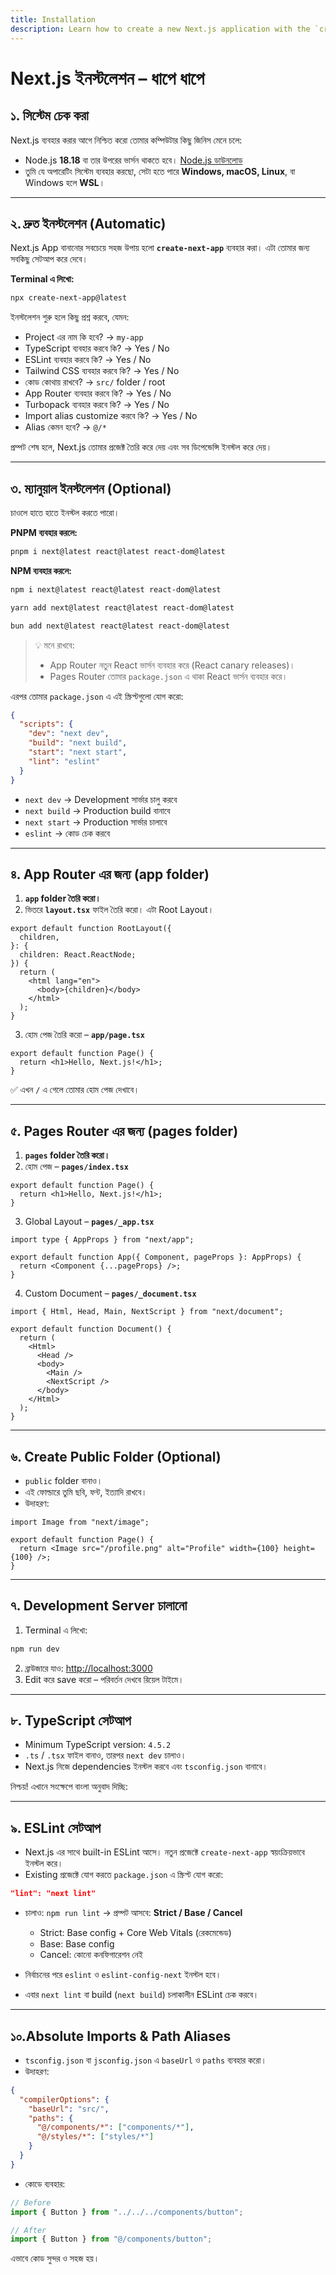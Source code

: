 ```yaml
---
title: Installation
description: Learn how to create a new Next.js application with the `create-next-app` CLI, and set up TypeScript, ESLint, and Module Path Aliases.
---
```


# Next.js ইনস্টলেশন – ধাপে ধাপে

## ১️. সিস্টেম চেক করা

Next.js ব্যবহার করার আগে নিশ্চিত করো তোমার কম্পিউটার কিছু জিনিস মেনে চলে:

- Node.js **18.18** বা তার উপরের ভার্সন থাকতে হবে।
  [Node.js ডাউনলোড](https://nodejs.org/)
- তুমি যে অপারেটিং সিস্টেম ব্যবহার করছো, সেটা হতে পারে **Windows, macOS, Linux**, বা Windows হলে **WSL**।

---

<AudioPlayer src="/audios/install-nextjs-app.wav" title="Next JS App ইনস্টল " />

## ২️. দ্রুত ইনস্টলেশন (Automatic)

Next.js App বানানোর সবচেয়ে সহজ উপায় হলো **`create-next-app`** ব্যবহার করা। এটা তোমার জন্য সবকিছু সেটআপ করে দেবে।

**Terminal এ লিখো:**

```bash
npx create-next-app@latest
```

ইনস্টলেশন শুরু হলে কিছু প্রশ্ন করবে, যেমন:

- Project এর নাম কি হবে? → `my-app`
- TypeScript ব্যবহার করবে কি? → Yes / No
- ESLint ব্যবহার করবে কি? → Yes / No
- Tailwind CSS ব্যবহার করবে কি? → Yes / No
- কোড কোথায় রাখবে? → `src/` folder / root
- App Router ব্যবহার করবে কি? → Yes / No
- Turbopack ব্যবহার করবে কি? → Yes / No
- Import alias customize করবে কি? → Yes / No
- Alias কেমন হবে? → `@/*`

প্রম্পট শেষ হলে, Next.js তোমার প্রজেক্ট তৈরি করে দেয় এবং সব ডিপেন্ডেন্সি ইনস্টল করে দেয়।

---

## ৩️. ম্যানুয়াল ইনস্টলেশন (Optional)

চাওলে হাতে হাতে ইনস্টল করতে পারো।

**PNPM ব্যবহার করলে:**

```bash
pnpm i next@latest react@latest react-dom@latest
```

**NPM ব্যবহার করলে:**

```bash
npm i next@latest react@latest react-dom@latest
```

```bash
yarn add next@latest react@latest react-dom@latest
```

```bash
bun add next@latest react@latest react-dom@latest
```

> 💡 মনে রাখবে:
>
> - App Router নতুন React ভার্সন ব্যবহার করে (React canary releases)।
> - Pages Router তোমার `package.json` এ থাকা React ভার্সন ব্যবহার করে।

এরপর তোমার `package.json` এ এই স্ক্রিপ্টগুলো যোগ করো:

```json
{
  "scripts": {
    "dev": "next dev",
    "build": "next build",
    "start": "next start",
    "lint": "eslint"
  }
}
```

- `next dev` → Development সার্ভার চালু করবে
- `next build` → Production build বানাবে
- `next start` → Production সার্ভার চালাবে
- `eslint` → কোড চেক করবে

---

## ৪️. App Router এর জন্য (app folder)

1. **`app` folder তৈরি করো।**
2. ভিতরে **`layout.tsx`** ফাইল তৈরি করো। এটা Root Layout।

```tsx
export default function RootLayout({
  children,
}: {
  children: React.ReactNode;
}) {
  return (
    <html lang="en">
      <body>{children}</body>
    </html>
  );
}
```

3. হোম পেজ তৈরি করো – **`app/page.tsx`**

```tsx
export default function Page() {
  return <h1>Hello, Next.js!</h1>;
}
```

✅ এখন `/` এ গেলে তোমার হোম পেজ দেখাবে।

---

## ৫️. Pages Router এর জন্য (pages folder)

1. **`pages` folder তৈরি করো।**
2. হোম পেজ – **`pages/index.tsx`**

```tsx
export default function Page() {
  return <h1>Hello, Next.js!</h1>;
}
```

3. Global Layout – **`pages/_app.tsx`**

```tsx
import type { AppProps } from "next/app";

export default function App({ Component, pageProps }: AppProps) {
  return <Component {...pageProps} />;
}
```

4. Custom Document – **`pages/_document.tsx`**

```tsx
import { Html, Head, Main, NextScript } from "next/document";

export default function Document() {
  return (
    <Html>
      <Head />
      <body>
        <Main />
        <NextScript />
      </body>
    </Html>
  );
}
```

---

## ৬️. Create Public Folder (Optional)

- `public` folder বানাও।
- এই ফোল্ডারে তুমি ছবি, ফন্ট, ইত্যাদি রাখবে।
- উদাহরণ:

```tsx
import Image from "next/image";

export default function Page() {
  return <Image src="/profile.png" alt="Profile" width={100} height={100} />;
}
```

---

## ৭️. Development Server চালানো

1. Terminal এ লিখো:

```bash
npm run dev
```

2. ব্রাউজারে যাও: [http://localhost:3000](http://localhost:3000)
3. Edit করে save করো – পরিবর্তন দেখবে রিয়েল টাইমে।

---

## ৮️. TypeScript সেটআপ

- Minimum TypeScript version: `4.5.2`
- `.ts` / `.tsx` ফাইল বানাও, তারপর `next dev` চালাও।
- Next.js নিজে dependencies ইনস্টল করবে এবং `tsconfig.json` বানাবে।

নিশ্চয়! এখানে সংক্ষেপে বাংলা অনুবাদ দিচ্ছি:

---

## ৯. ESLint সেটআপ

- Next.js এর সাথে built-in ESLint আসে। নতুন প্রজেক্টে `create-next-app` স্বয়ংক্রিয়ভাবে ইনস্টল করে।
- Existing প্রজেক্টে যোগ করতে `package.json` এ স্ক্রিপ্ট যোগ করো:

```json
"lint": "next lint"
```

- চালাও: `npm run lint` → প্রম্পট আসবে: **Strict / Base / Cancel**

  - Strict: Base config + Core Web Vitals (রেকমেন্ডেড)
  - Base: Base config
  - Cancel: কোনো কনফিগারেশন নেই

- নির্বাচনের পরে `eslint` ও `eslint-config-next` ইনস্টল হবে।
- এবার `next lint` বা build (`next build`) চলাকালীন ESLint চেক করবে।

---

## ১০.Absolute Imports & Path Aliases

- `tsconfig.json` বা `jsconfig.json` এ `baseUrl` ও `paths` ব্যবহার করো।
- উদাহরণ:

```json
{
  "compilerOptions": {
    "baseUrl": "src/",
    "paths": {
      "@/components/*": ["components/*"],
      "@/styles/*": ["styles/*"]
    }
  }
}
```

- কোডে ব্যবহার:

```jsx
// Before
import { Button } from "../../../components/button";

// After
import { Button } from "@/components/button";
```

এভাবে কোড সুন্দর ও সহজ হয়।
